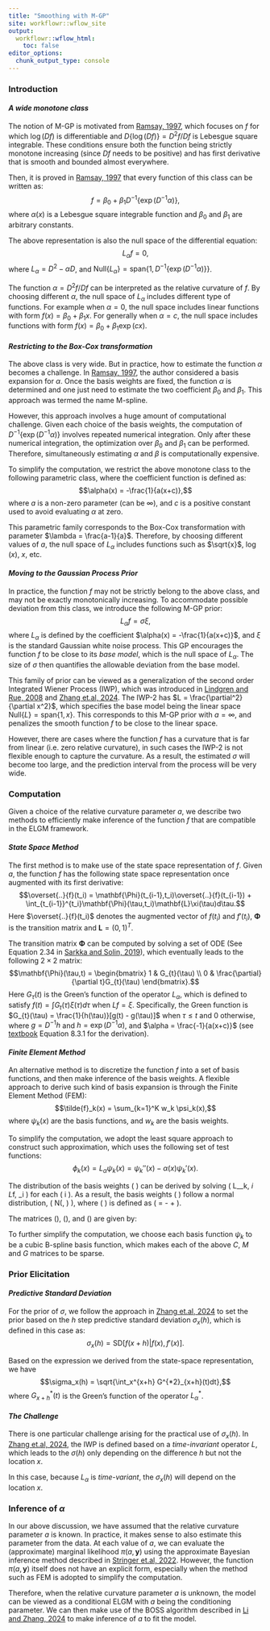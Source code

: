```yaml
---
title: "Smoothing with M-GP"
site: workflowr::wflow_site
output:
  workflowr::wflow_html:
    toc: false
editor_options:
  chunk_output_type: console
---
```


### **Introduction**

#### ***A wide monotone class***

The notion of M-GP is motivated from [Ramsay, 1997](https://academic.oup.com/jrsssb/article/60/2/365/7083109?login=true), which focuses on $f$ for which $\log(Df)$ is differentiable and $D\{\log(Df)\} = D^2f/Df$ is Lebesgue square integrable. These conditions ensure both the function being strictly monotone increasing (since $Df$ needs to be positive) and has first derivative that is smooth and bounded almost everywhere.

Then, it is proved in [Ramsay, 1997](https://academic.oup.com/jrsssb/article/60/2/365/7083109?login=true) that every function of this class can be written as:
$$f = \beta_0 + \beta_1 D^{-1}\{\exp(D^{-1}\alpha)\},$$
where $\alpha(x)$ is a Lebesgue square integrable function and $\beta_0$ and $\beta_1$ are arbitrary constants. 

The above representation is also the null space of the differential equation:
$$L_\alpha f =0,$$ 
where $L_\alpha = D^2 - \alpha D$, and $\text{Null}\{L_\alpha\} = \text{span}\{1, D^{-1}\{\exp(D^{-1}\alpha)\} \}$.

The function $\alpha = D^2f/Df$ can be interpreted as the relative curvature of $f$. 
By choosing different $\alpha$, the null space of $L_\alpha$ includes different type of functions.
For example when $\alpha = 0$, the null space includes linear functions with form $f(x) = \beta_0 + \beta_1x$. 
For generally when $\alpha = c$, the null space includes functions with form $f(x) = \beta_0 + \beta_1\exp(cx)$.


#### ***Restricting to the Box-Cox transformation***

The above class is very wide. 
But in practice, how to estimate the function $\alpha$ becomes a challenge.
In [Ramsay, 1997](https://academic.oup.com/jrsssb/article/60/2/365/7083109?login=true), the author considered a basis expansion for $\alpha$.
Once the basis weights are fixed, the function $\alpha$ is determined and one just need to estimate the two coefficient $\beta_0$ and $\beta_1$.
This approach was termed the name M-spline.

However, this approach involves a huge amount of computational challenge.
Given each choice of the basis weights, the computation of $D^{-1}\{\exp(D^{-1}\alpha)\}$ involves repeated numerical integration. 
Only after these numerical integration, the optimization over $\beta_0$ and $\beta_1$ can be performed.
Therefore, simultaneously estimating $\alpha$ and $\beta$ is computationally expensive.

To simplify the computation, we restrict the above monotone class to the following parametric class, where the coefficient function is defined as:
$$\alpha(x) = -\frac{1}{a(x+c)},$$
where $a$ is a non-zero parameter (can be $\infty$), and $c$ is a positive constant used to avoid evaluating $\alpha$ at zero.

This parametric family corresponds to the Box-Cox transformation with parameter $\lambda = \frac{a-1}{a}$. 
Therefore, by choosing different values of $a$, the null space of $L_\alpha$ includes functions such as $\sqrt{x}$, $\log(x)$, $x$, etc.


#### ***Moving to the Gaussian Process Prior***

In practice, the function $f$ may not be strictly belong to the above class, and may not be exactly monotonically increasing.
To accommodate possible deviation from this class, we introduce the following M-GP prior:
$$L_\alpha f = \sigma \xi,$$
where $L_\alpha$ is defined by the coefficient $\alpha(x) = -\frac{1}{a(x+c)}$, and $\xi$ is the standard Gaussian white noise process.
This GP encourages the function $f$ to be close to its *base model*, which is the null space of $L_\alpha$.
The size of $\sigma$ then quantifies the allowable deviation from the base model.


This family of prior can be viewed as a generalization of the second order Integrated Wiener Process (IWP), which was introduced in [Lindgren and Rue, 2008](https://onlinelibrary.wiley.com/doi/10.1111/j.1467-9469.2008.00610.x) and [Zhang et.al, 2024](https://www.tandfonline.com/doi/full/10.1080/10618600.2023.2289532).
The IWP-2 has $L = \frac{\partial^2}{\partial x^2}$, which specifies the base model being the linear space $\text{Null}\{L\} = \text{span}\{1, x\}$.
This corresponds to this M-GP prior with $a=\infty$, and penalizes the smooth function $f$ to be close to the linear space.


However, there are cases where the function $f$ has a curvature that is far from linear (i.e. zero relative curvature), in such cases the IWP-2 is not flexible enough to capture the curvature.
As a result, the estimated $\sigma$ will become too large, and the prediction interval from the process will be very wide.


### **Computation**

Given a choice of the relative curvature parameter $a$, we describe two methods to efficiently make inference of the function $f$ that are compatible in the ELGM framework.

#### ***State Space Method***

The first method is to make use of the state space representation of $f$. Given $a$, the function $f$ has the following state space representation once augmented with its first derivative:
$$\overset{..}{f}(t_i) =  \mathbf{\Phi}(t_{i-1},t_i)\overset{..}{f}(t_{i-1}) + \int_{t_{i-1}}^{t_i}\mathbf{\Phi}(\tau,t_i)\mathbf{L}\xi(\tau)d\tau.$$
Here $\overset{..}{f}(t_i)$ denotes the augmented vector of $f(t_i)$ and $f'(t_i)$, $\mathbf{\Phi}$ is the transition matrix and $\mathbf{L} = (0,1)^T$.

The transition matrix $\mathbf{\Phi}$ can be computed by solving a set of ODE (See Equation 2.34 in [Sarkka and Solin, 2019](https://users.aalto.fi/~ssarkka/pub/sde_book.pdf)), which eventually leads to the following $2\times 2$ matrix:
$$\mathbf{\Phi}(\tau,t) = \begin{bmatrix} 1 & G_{t}(\tau) \\ 0 & \frac{\partial}{\partial t}G_{t}(\tau) \end{bmatrix}.$$
Here $G_{\tau}(t)$ is the Green's function of the operator $L_\alpha$, which is defined to satisfy $f(t) = \int G_t(\tau)\xi(\tau)d\tau$ when $Lf=\xi$.
Specifically, the Green function is $G_{t}(\tau) = \frac{1}{h(\tau)}[g(t) - g(\tau)]$ when $\tau\leq t$ and $0$ otherwise, where $g = D^{-1} h$ and $h = \exp(D^{-1}\alpha)$, and $\alpha = \frac{-1}{a(x+c)}$ (see [textbook](https://people.uncw.edu/hermanr/mat463/odebook/) Equation 8.3.1 for the derivation).





#### ***Finite Element Method***

An alternative method is to discretize the function $f$ into a set of basis functions, and then make inference of the basis weights.
A flexible approach to derive such kind of basis expansion is through the Finite Element Method (FEM):
$$\tilde{f}_k(x) = \sum_{k=1}^K w_k \psi_k(x),$$
where $\psi_k(x)$ are the basis functions, and $w_k$ are the basis weights.


To simplify the computation, we adopt the least square approach to construct such approximation, which uses the following set of test functions:
$$\phi_k(x) = L_\alpha\psi_k(x) = \psi_k''(x) - \alpha(x)\psi_k'(x).$$


The distribution of the basis weights \( \mathbf{w} \) can be derived by solving \( \langle L_\alpha \tilde{f}_k, \phi_i \rangle \overset{d}{=} \langle L_\alpha f, \phi_i \rangle \) for each \( i \in [k] \). As a result, the basis weights \( \mathbf{w} \) follow a normal distribution, \( \mathbf{w} \sim N(\mathbf{0}, \frac{1}{\sigma^2} \mathbf{Q^{-1}}) \), where \( \mathbf{Q} \) is defined as \( \mathbf{Q} = \mathbf{G} - \mathbf{M} + \mathbf{C} \).

The matrices \(\mathbf{G}\), \(\mathbf{M}\), and \(\mathbf{C}\) are given by:
\begin{align*}
G_{ij} &= \langle \phi''_i, \phi''_j \rangle, \\
M_{ij} &= \langle \alpha \phi'_i, \phi''_j \rangle + \langle \phi''_i, \alpha \phi'_j \rangle, \\
C_{ij} &= \langle \alpha \phi'_i, \alpha \phi'_j \rangle.
\end{align*}


To further simplify the computation, we choose each basis function $\psi_k$ to be a cubic B-spline basis function, which makes each of the above $C$, $M$ and $G$ matrices to be sparse.



### **Prior Elicitation**

#### ***Predictive Standard Deviation***

For the prior of $\sigma$, we follow the approach in [Zhang et.al, 2024](https://www.tandfonline.com/doi/full/10.1080/10618600.2023.2289532) to set the prior based on the $h$ step predictive standard deviation $\sigma_x(h)$, which is defined in this case as:
$$\sigma_x(h) = \text{SD}[f(x+h)|f(x),f'(x)].$$

Based on the expression we derived from the state-space representation, we have 
$$\sigma_x(h) = \sqrt{\int_x^{x+h} G^{*2}_{x+h}(t)dt},$$
where $G^{*}_{x+h}(t)$ is the Green's function of the operator $L_\alpha^*$.


#### ***The Challenge***

There is one particular challenge arising for the practical use of $\sigma_x(h)$. 
In [Zhang et.al, 2024](https://www.tandfonline.com/doi/full/10.1080/10618600.2023.2289532), the IWP is defined based on a *time-invariant* operator $L$, which leads to the $\sigma(h)$ only depending on the difference $h$ but not the location $x$.

In this case, because $L_\alpha$ is *time-variant*, the $\sigma_x(h)$ will depend on the location $x$.

### **Inference of $\alpha$**

In our above discussion, we have assumed that the relative curvature parameter $a$ is known.
In practice, it makes sense to also estimate this parameter from the data.
At each value of $a$, we can evaluate the (approximate) marginal likelihood $\pi(a,\mathbf{y})$ using the approximate Bayesian inference method described in [Stringer et.al, 2022](https://www.tandfonline.com/doi/full/10.1080/10618600.2022.2099403).
However, the function $\pi(a,\mathbf{y})$ itself does not have an explicit form, especially when the method such as FEM is adopted to simplify the computation.

Therefore, when the relative curvature parameter $a$ is unknown, the model can be viewed as a conditional ELGM with $a$ being the conditioning parameter.
We can then make use of the BOSS algorithm described in [Li and Zhang, 2024](https://arxiv.org/abs/2403.12250) to make inference of $a$ to fit the model.




